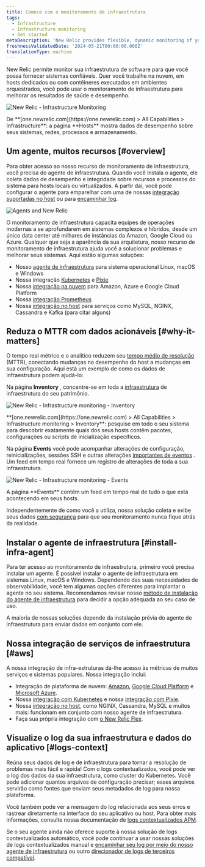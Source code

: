 ```yaml
---
title: Comece com o monitoramento de infraestrutura
tags:
  - Infrastructure
  - Infrastructure monitoring
  - Get started
metaDescription: 'New Relic provides flexible, dynamic monitoring of your entire infrastructure. Learn about features, installation, and use cases.'
freshnessValidatedDate: '2024-05-21T00:00:00.000Z'
translationType: machine
---
```







New Relic permite monitor sua infraestrutura de software para que você possa fornecer sistemas confiáveis. Quer você trabalhe na nuvem, em hosts dedicados ou com contêineres executados em ambientes orquestrados, você pode usar o monitoramento de infraestrutura para melhorar os resultados de saúde e desempenho.

<img
  title="New Relic - Infrastructure Monitoring"
  alt="New Relic - Infrastructure Monitoring"
  src={infrastructureOverviewUI}
/>

<figcaption>
  De <DNT>**[one.newrelic.com](https://one.newrelic.com) > All Capabilities > Infrastructure**</DNT>: a página <DNT>**Hosts**</DNT> mostra dados de desempenho sobre seus sistemas, redes, processos e armazenamento.
</figcaption>

## Um agente, muitos recursos [#overview]

Para obter acesso ao nosso recurso de monitoramento de infraestrutura, você precisa do agente de infraestrutura. Quando você instala o agente, ele coleta dados de desempenho e integridade sobre recursos e processos do sistema para hosts locais ou virtualizados. A partir daí, você pode configurar o agente para emparelhar com uma de nossas [integração suportadas no host](/docs/integrations/host-integrations/getting-started/introduction-host-integrations) ou para [encaminhar log](/docs/logs/enable-log-monitoring-new-relic/enable-log-monitoring-new-relic/forward-your-logs-using-infrastructure-agent).

<img
  title="Agents and New Relic"
  alt="Agents and New Relic"
  src={infrastructureAngetsandNr}
/>

O monitoramento de infraestrutura capacita equipes de operações modernas a se aprofundarem em sistemas complexos e híbridos, desde um único data center até milhares de instâncias da Amazon, Google Cloud ou Azure. Qualquer que seja a aparência da sua arquitetura, nosso recurso de monitoramento de infraestrutura ajuda você a solucionar problemas e melhorar seus sistemas. Aqui estão algumas soluções:

* Nosso [agente de infraestrutura](/docs/infrastructure/install-infrastructure-agent/get-started/install-infrastructure-agent) para sistema operacional Linux, macOS e Windows
* Nossa integração [Kubernetes](/docs/kubernetes-pixie/kubernetes-integration/installation/kubernetes-integration-install-configure) e [Pixie](/docs/kubernetes-pixie/auto-telemetry-pixie/get-started-auto-telemetry-pixie)
* Nossa [integração na nuvem](/docs/infrastructure/infrastructure-integrations/get-started/introduction-infrastructure-integrations/#cloud-integrations) para Amazon, Azure e Google Cloud Platform
* Nossa [integração Prometheus](/docs/infrastructure/prometheus-integrations/get-started/send-prometheus-metric-data-new-relic)
* Nossa [integração no host](/docs/infrastructure/infrastructure-integrations/get-started/introduction-infrastructure-integrations/#on-host-integrations) para serviços como MySQL, NGINX, Cassandra e Kafka (para citar alguns)

## Reduza o MTTR com dados acionáveis [#why-it-matters]

O tempo real métrico e o analítico reduzem seu [tempo médio de resolução](https://newrelic.com/devops/how-to-reduce-mttr) (MTTR), conectando mudanças no desempenho do host a mudanças em sua configuração. Aqui está um exemplo de como os dados de infraestrutura podem ajudá-lo:

Na página <DNT>**Inventory**</DNT> , concentre-se em toda a [infraestrutura](/docs/new-relic-one/use-new-relic-one/core-concepts/what-entity-new-relic) de infraestrutura do seu patrimônio.

<img
  title="New Relic - Infrastructure monitoring - Inventory"
  alt="New Relic - Infrastructure monitoring - Inventory"
  src={infrastructureInventory}
/>

<figcaption>
  <DNT>**[one.newrelic.com](https://one.newrelic.com) > All Capabilities > Infrastructure monitoring > Inventory**</DNT>: pesquise em todo o seu sistema para descobrir exatamente quais dos seus hosts contêm pacotes, configurações ou scripts de inicialização específicos.
</figcaption>

Na página <DNT>**Events**</DNT> você pode acompanhar alterações de configuração, reinicializações, sessões SSH e outras alterações [importantes de eventos](/docs/infrastructure-events-page#types) . Um feed em tempo real fornece um registro de alterações de toda a sua infraestrutura.

<img
  title="New Relic - Infrastructure monitoring - Events"
  alt="New Relic - Infrastructure monitoring - Events"
  src={infrastructureEvents}
/>

<figcaption>
  A página <DNT>**Events**</DNT> contém um feed em tempo real de tudo o que está acontecendo em seus hosts.
</figcaption>

Independentemente de como você a utiliza, nossa solução coleta e exibe seus dados [com segurança](/docs/infrastructure/new-relic-infrastructure/getting-started/infrastructure-security) para que seu monitoramento nunca fique atrás da realidade.

## Instalar o agente de infraestrutura [#install-infra-agent]

Para ter acesso ao monitoramento de infraestrutura, primeiro você precisa instalar um agente. É possível instalar o agente de infraestrutura em sistemas Linux, macOS e Windows. Dependendo das suas necessidades de observabilidade, você tem algumas opções diferentes para implantar o agente no seu sistema. Recomendamos revisar nosso [método de instalação do agente de infraestrutura](/docs/infrastructure/infrastructure-monitoring/get-started/choose-infra-install-method) para decidir a opção adequada ao seu caso de uso.

A maioria de nossas soluções depende da instalação prévia do agente de infraestrutura para enviar dados em conjunto com ele.

## Nossa integração de serviços de infraestrutura [#aws]

A nossa integração de infra-estruturas dá-lhe acesso às métricas de muitos serviços e sistemas populares. Nossa integração inclui:

* Integração de plataforma de nuvem: [Amazon](/docs/infrastructure/amazon-integrations/aws-integrations-list), [Google Cloud Platform](/docs/integrations/google-cloud-platform-integrations) e [Microsoft Azure](/docs/infrastructure/microsoft-azure-integrations/azure-integrations-list).
* Nossa [integração com Kubernetes](/docs/kubernetes-pixie/kubernetes-integration/installation/kubernetes-integration-install-configure) e nossa [integração com Pixie](/docs/kubernetes-pixie/auto-telemetry-pixie/get-started-auto-telemetry-pixie).
* Nossa [integração no host](/docs/infrastructure/host-integrations/host-integrations-list), como NGINX, Cassandra, MySQL e muitos mais: funcionam em conjunto com nosso agente de infraestrutura.
* Faça sua própria integração com [o New Relic Flex](/docs/introduction-new-relics-flex-integration).

## Visualize o log da sua infraestrutura e dados do aplicativo [#logs-context]

Reúna seus dados de log e de infraestrutura para tornar a resolução de problemas mais fácil e rápida! Com o logs contextualizados, você pode ver o log dos dados da sua infraestrutura, como cluster do Kubernetes. Você pode adicionar quantos arquivos de configuração precisar; esses arquivos servirão como fontes que enviam seus metadados de log para nossa plataforma.

Você também pode ver a mensagem do log relacionada aos seus erros e rastrear diretamente na interface do seu aplicativo ou host. Para obter mais informações, consulte nossa documentação de [logs contextualizados APM](/docs/apm/new-relic-apm/getting-started/get-started-logs-context).

Se o seu agente <InlinePopover type="apm"/>ainda não oferece suporte à nossa solução de logs contextualizados automático, você pode continuar a usar nossas soluções de logs contextualizados manual e [encaminhar seu log por meio do nosso agente de infraestrutura](/docs/logs/forward-logs/forward-your-logs-using-infrastructure-agent/) ou outro [direcionador de logs de terceiros compatível](/docs/logs/forward-logs/enable-log-management-new-relic).